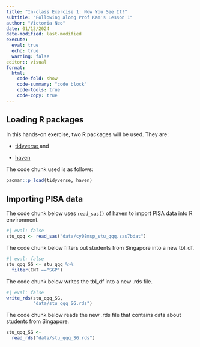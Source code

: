 ```yaml
---
title: "In-class Exercise 1: Now You See It!"
subtitle: "Following along Prof Kam's Lesson 1" 
author: "Victoria Neo"
date: 01/13/2024
date-modified: last-modified
execute: 
  eval: true
  echo: true
  warning: false
editor:: visual
format:
  html:
    code-fold: show
    code-summary: "code block"
    code-tools: true
    code-copy: true
---
```


## Loading R packages

In this hands-on exercise, two R packages will be used. They are:

-   [tidyverse](https://www.tidyverse.org/),and

-   [haven](https://haven.tidyverse.org/)

The code chunk used is as follows:

```r
pacman::p_load(tidyverse, haven)
```

## Importing PISA data

The code chunk below uses [`read_sas()`](https://haven.tidyverse.org/reference/read_sas.html) of [haven](https://haven.tidyverse.org/index.html) to import PISA data into R environment.

```r
#| eval: false
stu_qqq <- read_sas("data/cy08msp_stu_qqq.sas7bdat")
```

The code chunk below filters out students from Singapore into a new tbl_df.

```r
#| eval: false
stu_qqq_SG <- stu_qqq %>%
  filter(CNT =="SGP")
```

The code chunk below writes the tbl_df into a new .rds file.

```r
#| eval: false
write_rds(stu_qqq_SG,
          "data/stu_qqq_SG.rds")
```

The code chunk below reads the new .rds file that contains data about students from Singapore.

```r
stu_qqq_SG <-
  read_rds("data/stu_qqq_SG.rds")
```